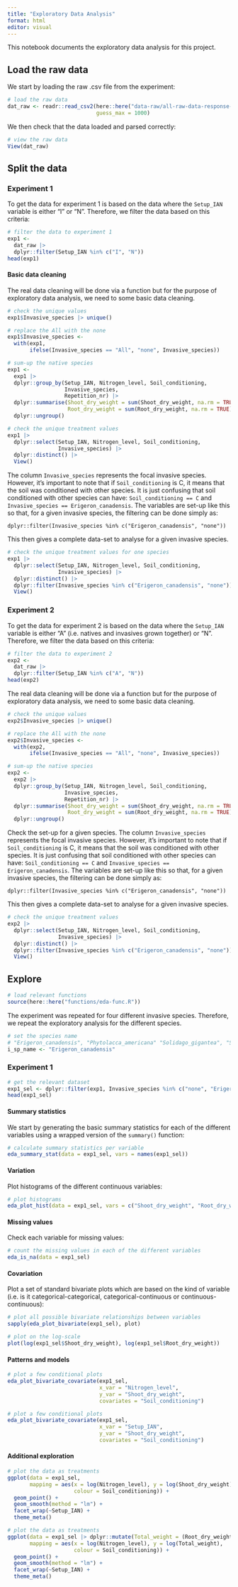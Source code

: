 ```yaml
---
title: "Exploratory Data Analysis"
format: html
editor: visual
---
```


This notebook documents the exploratory data analysis for this project.

## Load the raw data

We start by loading the raw .csv file from the experiment:

```r
# load the raw data
dat_raw <- readr::read_csv2(here::here("data-raw/all-raw-data-response-phase.csv"),
                            guess_max = 1000)
```

We then check that the data loaded and parsed correctly:

```r
# view the raw data
View(dat_raw)
```

## Split the data

### Experiment 1

To get the data for experiment 1 is based on the data where the `Setup_IAN` variable is either "I" or "N". Therefore, we filter the data based on this criteria:

```r
# filter the data to experiment 1
exp1 <-
  dat_raw |>
  dplyr::filter(Setup_IAN %in% c("I", "N"))
head(exp1)
```

#### Basic data cleaning

The real data cleaning will be done via a function but for the purpose of exploratory data analysis, we need to some basic data cleaning.

```r
# check the unique values
exp1$Invasive_species |> unique()

# replace the All with the none
exp1$Invasive_species <- 
  with(exp1,
       ifelse(Invasive_species == "All", "none", Invasive_species))
```

```r
# sum-up the native species
exp1 <-
  exp1 |>
  dplyr::group_by(Setup_IAN, Nitrogen_level, Soil_conditioning,
                  Invasive_species,
                  Repetition_nr) |>
  dplyr::summarise(Shoot_dry_weight = sum(Shoot_dry_weight, na.rm = TRUE),
                   Root_dry_weight = sum(Root_dry_weight, na.rm = TRUE)) |>
  dplyr::ungroup()
```

```r
# check the unique treatment values
exp1 |>
  dplyr::select(Setup_IAN, Nitrogen_level, Soil_conditioning,
                Invasive_species) |>
  dplyr::distinct() |>
  View()
```

The column `Invasive_species` represents the focal invasive species. However, it's important to note that if `Soil_conditioning` is C, it means that the soil was conditioned with other species. It is just confusing that soil conditioned with other species can have: `Soil_conditioning == C` and `Invasive_species == Erigeron_canadensis`. The variables are set-up like this so that, for a given invasive species, the filtering can be done simply as:

  `dplyr::filter(Invasive_species %in% c("Erigeron_canadensis", "none"))`
  
This then gives a complete data-set to analyse for a given invasive species.

```r
# check the unique treatment values for one species
exp1 |>
  dplyr::select(Setup_IAN, Nitrogen_level, Soil_conditioning,
                Invasive_species) |>
  dplyr::distinct() |>
  dplyr::filter(Invasive_species %in% c("Erigeron_canadensis", "none")) |>
  View()
```


### Experiment 2

To get the data for experiment 2 is based on the data where the `Setup_IAN` variable is either "A" (i.e. natives and invasives grown together) or "N". Therefore, we filter the data based on this criteria:

```r
# filter the data to experiment 2
exp2 <-
  dat_raw |>
  dplyr::filter(Setup_IAN %in% c("A", "N"))
head(exp2)
```

The real data cleaning will be done via a function but for the purpose of exploratory data analysis, we need to some basic data cleaning.

```r
# check the unique values
exp2$Invasive_species |> unique()

# replace the All with the none
exp2$Invasive_species <- 
  with(exp2,
       ifelse(Invasive_species == "All", "none", Invasive_species))
```

```r
# sum-up the native species
exp2 <-
  exp2 |>
  dplyr::group_by(Setup_IAN, Nitrogen_level, Soil_conditioning,
                  Invasive_species,
                  Repetition_nr) |>
  dplyr::summarise(Shoot_dry_weight = sum(Shoot_dry_weight, na.rm = TRUE),
                   Root_dry_weight = sum(Root_dry_weight, na.rm = TRUE)) |>
  dplyr::ungroup()
```

Check the set-up for a given species. The column `Invasive_species` represents the focal invasive species. However, it's important to note that if `Soil_conditioning` is C, it means that the soil was conditioned with other species. It is just confusing that soil conditioned with other species can have: `Soil_conditioning == C` and `Invasive_species == Erigeron_canadensis`. The variables are set-up like this so that, for a given invasive species, the filtering can be done simply as:

  `dplyr::filter(Invasive_species %in% c("Erigeron_canadensis", "none"))`
  
This then gives a complete data-set to analyse for a given invasive species.

```r
# check the unique treatment values
exp2 |>
  dplyr::select(Setup_IAN, Nitrogen_level, Soil_conditioning,
                Invasive_species) |>
  dplyr::distinct() |>
  dplyr::filter(Invasive_species %in% c("Erigeron_canadensis", "none")) |>
  View()
```


## Explore

```r
# load relevant functions
source(here::here("functions/eda-func.R"))
```

The experiment was repeated for four different invasive species. Therefore, we repeat the exploratory analysis for the different species.

```r
# set the species name
# "Erigeron_canadensis", "Phytolacca_americana" "Solidago_gigantea", "Sporobolus_indicus"  
i_sp_name <- "Erigeron_canadensis"
```


### Experiment 1

```r
# get the relevant dataset
exp1_sel <- dplyr::filter(exp1, Invasive_species %in% c("none", "Erigeron_canadensis"))
head(exp1_sel)
```

#### Summary statistics

We start by generating the basic summary statistics for each of the different variables using a wrapped version of the `summary()` function:

```r
# calculate summary statistics per variable
eda_summary_stat(data = exp1_sel, vars = names(exp1_sel))
```


#### Variation

Plot histograms of the different continuous variables:

```r
# plot histograms
eda_plot_hist(data = exp1_sel, vars = c("Shoot_dry_weight", "Root_dry_weight"))
```


#### Missing values

Check each variable for missing values:

```r
# count the missing values in each of the different variables
eda_is_na(data = exp1_sel)
```


#### Covariation

Plot a set of standard bivariate plots which are based on the kind of variable (i.e. is it categorical-categorical, categorical-continuous or continuous-continuous):

```r
# plot all possible bivariate relationships between variables
sapply(eda_plot_bivariate(exp1_sel), plot)
```

```r
# plot on the log-scale
plot(log(exp1_sel$Shoot_dry_weight), log(exp1_sel$Root_dry_weight))
```


#### Patterns and models

```r
# plot a few conditional plots
eda_plot_bivariate_covariate(exp1_sel,
                             x_var = "Nitrogen_level",
                             y_var = "Shoot_dry_weight",
                             covariates = "Soil_conditioning")
```

```r
# plot a few conditional plots
eda_plot_bivariate_covariate(exp1_sel,
                             x_var = "Setup_IAN",
                             y_var = "Shoot_dry_weight",
                             covariates = "Soil_conditioning")
```


#### Additional exploration

```r
# plot the data as treatments
ggplot(data = exp1_sel,
       mapping = aes(x = log(Nitrogen_level), y = log(Shoot_dry_weight), 
                     colour = Soil_conditioning)) +
  geom_point() +
  geom_smooth(method = "lm") +
  facet_wrap(~Setup_IAN) +
  theme_meta()
```

```r
# plot the data as treatments
ggplot(data = exp1_sel |> dplyr::mutate(Total_weight = (Root_dry_weight + Shoot_dry_weight)),
       mapping = aes(x = log(Nitrogen_level), y = log(Total_weight), 
                     colour = Soil_conditioning)) +
  geom_point() +
  geom_smooth(method = "lm") +
  facet_wrap(~Setup_IAN) +
  theme_meta()
```




